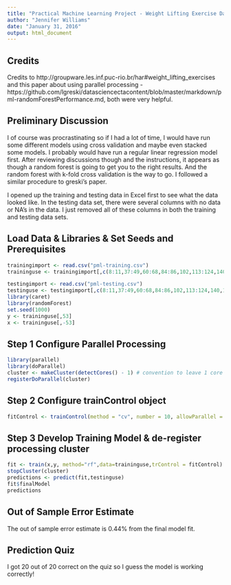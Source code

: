 ```yaml
---
title: "Practical Machine Learning Project - Weight Lifting Exercise Data"
author: "Jennifer Williams"
date: "January 31, 2016"
output: html_document
---
```


## Credits

Credits to http://groupware.les.inf.puc-rio.br/har#weight_lifting_exercises and this paper about using parallel processing - https://github.com/lgreski/datasciencectacontent/blob/master/markdown/pml-randomForestPerformance.md, both were very helpful.

## Preliminary Discussion

I of course was procrastinating so if I had a lot of time, I would have run some different models using cross validation and maybe even stacked some models. I probably would have run a regular linear regression model first. After reviewing discussions though and the instructions, it appears as though a random forest is going to get you to the right results. And the random forest with k-fold cross validation is the way to go. I followed a similar procedure to greski's paper.

I opened up the training and testing data in Excel first to see what the data looked like. In the testing data set, there were several columns with no data or NA's in the data. I just removed all of these columns in both the training and testing data sets.

## Load Data & Libraries & Set Seeds and Prerequisites
```r
trainingimport <- read.csv("pml-training.csv")
traininguse <- trainingimport[,c(8:11,37:49,60:68,84:86,102,113:124,140,151:160)]

testingimport <- read.csv("pml-testing.csv")
testinguse <- testingimport[,c(8:11,37:49,60:68,84:86,102,113:124,140,151:159)]
library(caret)
library(randomForest)
set.seed(1000)
y <- traininguse[,53]
x <- traininguse[,-53]
```

## Step 1 Configure Parallel Processing

```r
library(parallel)
library(doParallel)
cluster <- makeCluster(detectCores() - 1) # convention to leave 1 core for OS
registerDoParallel(cluster)
```

## Step 2 Configure trainControl object

```r
fitControl <- trainControl(method = "cv", number = 10, allowParallel = TRUE)
```

## Step 3 Develop Training Model & de-register processing cluster

```r
fit <- train(x,y, method="rf",data=traininguse,trControl = fitControl)
stopCluster(cluster)
predictions <- predict(fit,testinguse)
fit$finalModel
predictions
```

## Out of Sample Error Estimate

The out of sample error estimate is 0.44% from the final model fit.

## Prediction Quiz

I got 20 out of 20 correct on the quiz so I guess the model is working correctly!